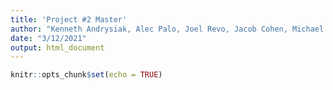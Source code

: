 ```yaml
---
title: 'Project #2 Master'
author: "Kenneth Andrysiak, Alec Palo, Joel Revo, Jacob Cohen, Michael McLaughlan"
date: "3/12/2021"
output: html_document
---
```


```r
knitr::opts_chunk$set(echo = TRUE)
```

